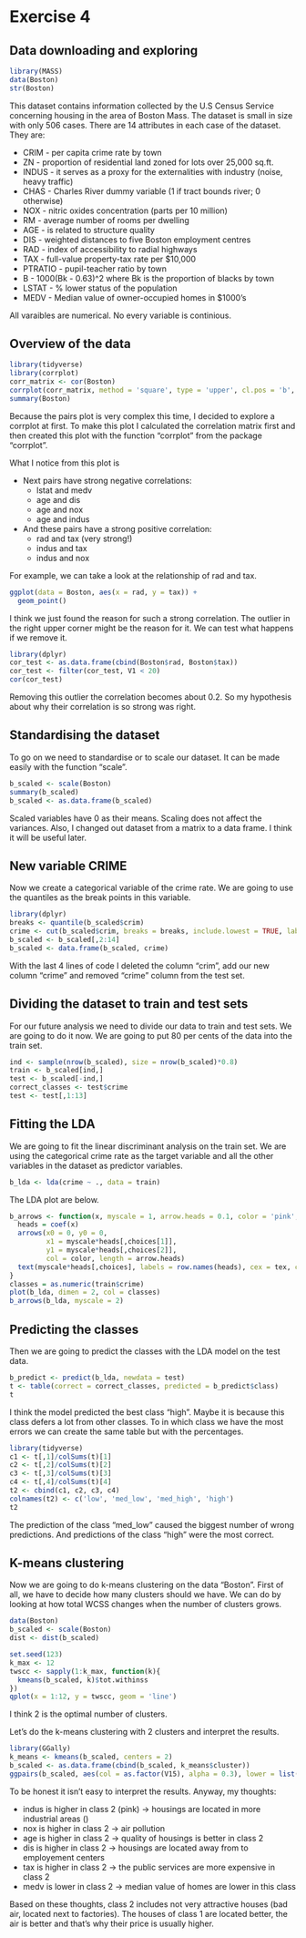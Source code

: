 # Exercise 4

## Data downloading and exploring
```r
library(MASS)
data(Boston)
str(Boston)
```
This dataset contains information collected by the U.S Census Service concerning housing in the area of Boston Mass. The dataset is small in size with only 506 cases. There are 14 attributes in each case of the dataset. They are:

* CRIM - per capita crime rate by town
* ZN - proportion of residential land zoned for lots over 25,000 sq.ft.
* INDUS - it serves as a proxy for the externalities with industry (noise, heavy traffic)
* CHAS - Charles River dummy variable (1 if tract bounds river; 0 otherwise)
* NOX - nitric oxides concentration (parts per 10 million)
* RM - average number of rooms per dwelling
* AGE - is related to structure quality
* DIS - weighted distances to five Boston employment centres
* RAD - index of accessibility to radial highways
* TAX - full-value property-tax rate per $10,000
* PTRATIO - pupil-teacher ratio by town
* B - 1000(Bk - 0.63)^2 where Bk is the proportion of blacks by town
* LSTAT - % lower status of the population
* MEDV - Median value of owner-occupied homes in $1000's

All varaibles are numerical. No every variable is continious. 

## Overview of the data
```r
library(tidyverse)
library(corrplot)
corr_matrix <- cor(Boston)
corrplot(corr_matrix, method = 'square', type = 'upper', cl.pos = 'b', tl.cex = 0.6)
summary(Boston)
```
Because the pairs plot is very complex this time, I decided to explore a corrplot at first. To make this plot I calculated the correlation matrix first and then created this plot with the function "corrplot" from the package "corrplot".

What I notice from this plot is 

* Next pairs have strong negative correlations:
  + lstat and medv
  + age and dis
  + age and nox
  + age and indus
* And these pairs have a strong positive correlation:
  + rad and tax (very strong!)
  + indus and tax 
  + indus and nox

For example, we can take a look at the relationship of rad and tax.
```r
ggplot(data = Boston, aes(x = rad, y = tax)) +
  geom_point()
```
I think we just found the reason for such a strong correlation. The outlier in the right upper corner might be the reason for it. We can test what happens if we remove it. 
```r
library(dplyr)
cor_test <- as.data.frame(cbind(Boston$rad, Boston$tax))
cor_test <- filter(cor_test, V1 < 20)
cor(cor_test)
```
Removing this outlier the correlation becomes about 0.2. So my hypothesis about why their correlation is so strong was right.

## Standardising the dataset
To go on we need to standardise or to scale our dataset. It can be made easily with the function "scale".
```r
b_scaled <- scale(Boston)
summary(b_scaled)
b_scaled <- as.data.frame(b_scaled)
```
Scaled variables have 0 as their means. Scaling does not affect the variances. Also, I changed out dataset from a matrix to a data frame. I think it will be useful later.

## New variable CRIME
Now we create a categorical variable of the crime rate. We are going to use the quantiles as the break points in this variable. 
```r
library(dplyr)
breaks <- quantile(b_scaled$crim)
crime <- cut(b_scaled$crim, breaks = breaks, include.lowest = TRUE, labels = c('low', 'med_low', 'med_high', 'high'))
b_scaled <- b_scaled[,2:14]
b_scaled <- data.frame(b_scaled, crime)

```
With the last 4 lines of code I deleted the column "crim", add our new column "crime" and removed "crime" column from the test set. 

## Dividing the dataset to train and test sets
For our future analysis we need to divide our data to train and test sets. We are going to do it now. We are going to put 80 per cents of the data into the train set.
```r
ind <- sample(nrow(b_scaled), size = nrow(b_scaled)*0.8)
train <- b_scaled[ind,]
test <- b_scaled[-ind,]
correct_classes <- test$crime
test <- test[,1:13]

```

## Fitting the LDA
We are going to fit the linear discriminant analysis on the train set. We are using the categorical crime rate as the target variable and all the other variables in the dataset as predictor variables.
```r
b_lda <- lda(crime ~ ., data = train)
```
The LDA plot are below.
```r
b_arrows <- function(x, myscale = 1, arrow.heads = 0.1, color = 'pink', tex = 0.75, choices = c(1,2)) {
  heads = coef(x)
  arrows(x0 = 0, y0 = 0, 
         x1 = myscale*heads[,choices[1]],
         y1 = myscale*heads[,choices[2]],
         col = color, length = arrow.heads)
  text(myscale*heads[,choices], labels = row.names(heads), cex = tex, col = color, pos = 3)
}
classes = as.numeric(train$crime)
plot(b_lda, dimen = 2, col = classes)
b_arrows(b_lda, myscale = 2)
```

## Predicting the classes
Then we are going to predict the classes with the LDA model on the test data. 
```r
b_predict <- predict(b_lda, newdata = test)
t <- table(correct = correct_classes, predicted = b_predict$class)
t
```
I think the model predicted the best class "high". Maybe it is because this class defers a lot from other classes. To in which class we have the most errors we can create the same table but with the percentages.
```r
library(tidyverse)
c1 <- t[,1]/colSums(t)[1]
c2 <- t[,2]/colSums(t)[2]
c3 <- t[,3]/colSums(t)[3]
c4 <- t[,4]/colSums(t)[4]
t2 <- cbind(c1, c2, c3, c4)
colnames(t2) <- c('low', 'med_low', 'med_high', 'high')
t2
```
The prediction of the class "med_low" caused the biggest number of wrong predictions. And predictions of the class "high" were the most correct.

## K-means clustering
Now we are going to do k-means clustering on the data "Boston". First of all, we have to decide how many clusters should we have. We can do by looking at how total WCSS changes when the number of clusters grows.
```r
data(Boston)
b_scaled <- scale(Boston)
dist <- dist(b_scaled)

set.seed(123)
k_max <- 12
twscc <- sapply(1:k_max, function(k){
  kmeans(b_scaled, k)$tot.withinss
})
qplot(x = 1:12, y = twscc, geom = 'line')

```
I think 2 is the optimal number of clusters. 

Let's do the k-means clustering with 2 clusters and interpret the results.
```r
library(GGally)
k_means <- kmeans(b_scaled, centers = 2)
b_scaled <- as.data.frame(cbind(b_scaled, k_means$cluster))
ggpairs(b_scaled, aes(col = as.factor(V15), alpha = 0.3), lower = list(combo = wrap("facethist", bins = 20)))
```
To be honest it isn't easy to interpret the results. Anyway, my thoughts:

* indus is higher in class 2 (pink) -> housings are located in more industrial areas ()
* nox is higher in class 2 -> air pollution
* age is higher in class 2 -> quality of housings is better in  class 2
* dis is higher in class 2 -> housings are located away from to employement centers
* tax is higher in class 2 -> the public services are more expensive in class 2
* medv is lower in class 2 -> median value of homes are lower in this class

Based on these thoughts, class 2 includes not very attractive houses (bad air, located next to factories). The houses of  class 1 are located better, the air is better and that's why their price is usually higher.
